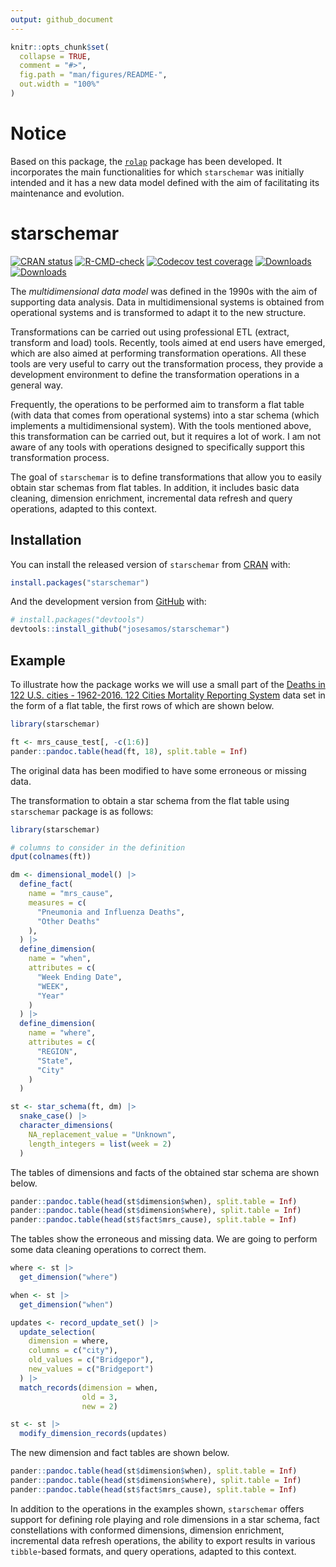 ```yaml
---
output: github_document
---
```


<!-- README.md is generated from README.Rmd. Please edit that file -->

```r
knitr::opts_chunk$set(
  collapse = TRUE,
  comment = "#>",
  fig.path = "man/figures/README-",
  out.width = "100%"
)
```

# Notice

Based on this package, the [`rolap`](https://CRAN.R-project.org/package=rolap) package has been developed. It incorporates the main functionalities for which `starschemar` was initially intended and it has a new data model defined with the aim of facilitating its maintenance and evolution.

# starschemar

<!-- badges: start -->
[![CRAN status](https://www.r-pkg.org/badges/version/starschemar)](https://CRAN.R-project.org/package=starschemar)
[![R-CMD-check](https://github.com/josesamos/starschemar/actions/workflows/R-CMD-check.yaml/badge.svg)](https://github.com/josesamos/starschemar/actions/workflows/R-CMD-check.yaml)
[![Codecov test coverage](https://codecov.io/gh/josesamos/starschemar/branch/master/graph/badge.svg)](https://app.codecov.io/gh/josesamos/starschemar?branch=master)
[![Downloads](http://cranlogs.r-pkg.org/badges/starschemar?color=brightgreen)](https://www.r-pkg.org:443/pkg/starschemar)
[![Downloads](http://cranlogs.r-pkg.org/badges/grand-total/starschemar?color=brightgreen)](https://www.r-pkg.org:443/pkg/starschemar)
<!-- badges: end -->



The *multidimensional data model* was defined in the 1990s with the aim of supporting data analysis. Data in multidimensional systems is obtained from operational systems and is transformed to adapt it to the new structure.

Transformations can be carried out using professional ETL (extract, transform and load) tools. Recently, tools aimed at end users have emerged, which are also aimed at performing transformation operations. All these tools are very useful to carry out the transformation process, they provide a development environment to define the transformation operations in a general way.

Frequently, the operations to be performed aim to transform a flat table (with data that comes from operational systems) into a star schema (which implements a multidimensional system). With the tools mentioned above, this transformation can be carried out, but it requires a lot of work. I am not aware of any tools with operations designed to specifically support this transformation process. 

The goal of `starschemar` is to define transformations that allow you to easily obtain star schemas from flat tables. In addition, it includes basic data cleaning, dimension enrichment, incremental data refresh and query operations, adapted to this context.


## Installation

You can install the released version of `starschemar` from [CRAN](https://CRAN.R-project.org) with:

``` r
install.packages("starschemar")
```

And the development version from [GitHub](https://github.com/) with:

``` r
# install.packages("devtools")
devtools::install_github("josesamos/starschemar")
```
## Example

To illustrate how the package works we will use a small part of the [Deaths in 122 U.S. cities - 1962-2016. 122 Cities Mortality Reporting System](https://catalog.data.gov/dataset/deaths-in-122-u-s-cities-1962-2016-122-cities-mortality-reporting-system) data set in the form of a flat table, the first rows of which are shown below.

```r
library(starschemar)
```

```r
ft <- mrs_cause_test[, -c(1:6)]
pander::pandoc.table(head(ft, 18), split.table = Inf)
```

The original data has been modified to have some erroneous or missing data.

The transformation to obtain a star schema from the flat table using `starschemar` package is as follows:

```r
library(starschemar)

# columns to consider in the definition
dput(colnames(ft))

dm <- dimensional_model() |>
  define_fact(
    name = "mrs_cause",
    measures = c(
      "Pneumonia and Influenza Deaths",
      "Other Deaths"
    ),
  ) |>
  define_dimension(
    name = "when",
    attributes = c(
      "Week Ending Date",
      "WEEK",
      "Year"
    )
  ) |>
  define_dimension(
    name = "where",
    attributes = c(
      "REGION",
      "State",
      "City"
    )
  )

st <- star_schema(ft, dm) |>
  snake_case() |>
  character_dimensions(
    NA_replacement_value = "Unknown",
    length_integers = list(week = 2)
  )
```

The tables of dimensions and facts of the obtained star schema are shown below.

```r
pander::pandoc.table(head(st$dimension$when), split.table = Inf)
pander::pandoc.table(head(st$dimension$where), split.table = Inf)
pander::pandoc.table(head(st$fact$mrs_cause), split.table = Inf)
```

The tables show the erroneous and missing data. We are going to perform some data cleaning operations to correct them.

```r
where <- st |>
  get_dimension("where")

when <- st |>
  get_dimension("when")

updates <- record_update_set() |>
  update_selection(
    dimension = where,
    columns = c("city"),
    old_values = c("Bridgepor"),
    new_values = c("Bridgeport")
  ) |>
  match_records(dimension = when,
                old = 3,
                new = 2)

st <- st |>
  modify_dimension_records(updates)
```

The new dimension and fact tables are shown below.

```r
pander::pandoc.table(head(st$dimension$when), split.table = Inf)
pander::pandoc.table(head(st$dimension$where), split.table = Inf)
pander::pandoc.table(head(st$fact$mrs_cause), split.table = Inf)
```

In addition to the operations in the examples shown, `starschemar` offers support for defining role playing and role dimensions in a star schema, fact constellations with conformed dimensions, dimension enrichment, incremental data refresh operations, the ability to export results in various `tibble`-based formats, and query operations, adapted to this context.
